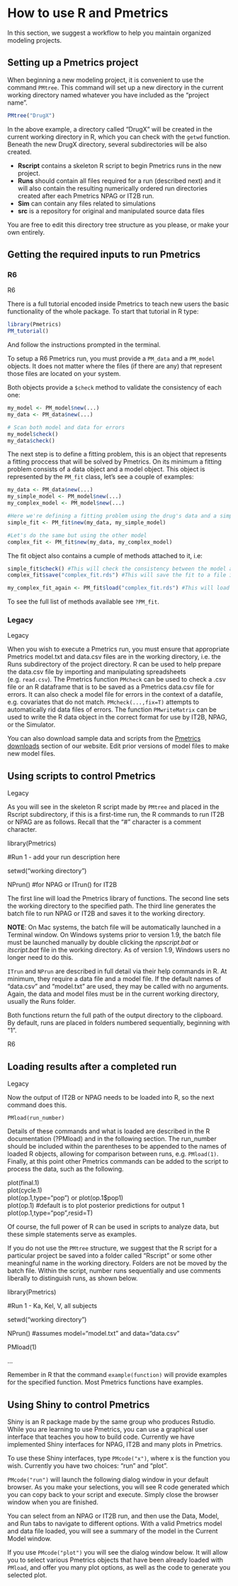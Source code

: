# How to use R and Pmetrics

In this section, we suggest a workflow to help you maintain organized
modeling projects.

## Setting up a Pmetrics project

When beginning a new modeling project, it is convenient to use the
command `PMtree`. This command will set up a new directory
in the current working directory named whatever you have included as the
"project name". 

```r
PMtree("DrugX")
```

In the above example, a directory called "DrugX" will be created
in the current working directory in R, which you can check with the `getwd` function. Beneath the new DrugX directory, several subdirectories will
be also created.

* **Rscript** contains a skeleton R script to begin Pmetrics runs in the new project.
* **Runs** should contain all files required for a run (described next) and it will also contain the resulting numerically ordered run directories created after each Pmetrics NPAG or IT2B run.
* **Sim** can contain any files related to simulations
* **src** is a repository for original and manipulated source data files

You are free to edit this directory tree structure as you please, or make your
own entirely.

## Getting the required inputs to run Pmetrics

### R6
<span class="r6">R6</span>

There is a full tutorial encoded inside Pmetrics to teach new users the basic functionality of the whole package. To start that tutorial in R type:
```r
library(Pmetrics)
PM_tutorial()
```
And follow the instructions prompted in the terminal.

To setup a R6 Pmetrics run, you must provide a `PM_data` and a `PM_model` objects.
It does not matter where the files (if there are any) that represent those files are located on your system.

Both objects provide a `$check` method to validate the consistency of each one:
```r
my_model <- PM_model$new(...)
my_data <- PM_data$new(...)

# Scan both model and data for errors
my_model$check()
my_data$check()

```

The next step is to define a fitting problem, this is an object that represents a fitting proccess that will be solved by Pmetrics. On its minimum a fitting problem consists of a data object and a model object. This object is represented by the `PM_fit` class, let's see a couple of examples:
```r
my_data <- PM_data$new(...)
my_simple_model <- PM_model$new(...)
my_complex_model <- PM_model$new(...)

#Here we're defining a fitting problem using the drug's data and a simple model:
simple_fit <- PM_fit$new(my_data, my_simple_model)

#Let's do the same but using the other model
complex_fit <- PM_fit$new(my_data, my_complex_model)
```

The fit object also contains a cumple of methods attached to it, i.e:

```r
simple_fit$check() #This will check the consistency between the model and the data
complex_fit$save("complex_fit.rds") #This will save the fit to a file in your working directory

my_complex_fit_again <- PM_fit$load("complex_fit.rds") #This will load the fit again from disk
```

To see the full list of methods available see `?PM_fit`.


### Legacy
<span class="legacy">Legacy</span>

When you wish to execute a Pmetrics run, you must ensure that
appropriate Pmetrics model.txt and data.csv files are in the working
directory, i.e. the Runs subdirectory of the project directory. R can be
used to help prepare the data.csv file by importing and manipulating
spreadsheets (e.g. `read.csv`). The Pmetrics function `PMcheck` can be
used to check a .csv file or an R dataframe that is to be saved as a
Pmetrics data.csv file for errors. It can also check a model file for
errors in the context of a datafile, e.g. covariates that do not match.
`PMcheck(...,fix=T)` attempts to automatically rid data files of errors.
The function `PMwriteMatrix` can be used to write the R data object in
the correct format for use by IT2B, NPAG, or the Simulator.

You can also download sample data and scripts from the [Pmetrics
downloads](http://lapk.org/pmetrics.php) section of our
website. Edit prior versions of model files to make new model files.

## Using scripts to control Pmetrics
<span class="legacy">Legacy</span>

As you will see in the skeleton R script made by `PMtree` and placed in
the Rscript subdirectory, if this is a first-time run, the R commands to
run IT2B or NPAG are as follows. Recall that the "\#" character is a
comment character.

library(Pmetrics)

\#Run 1 - add your run description here

setwd("working directory")

NPrun() \#for NPAG or ITrun() for IT2B

The first line will load the Pmetrics library of functions. The second
line sets the working directory to the specified path. The third line
generates the batch file to run NPAG or IT2B and saves it to the working
directory.

**NOTE**: On Mac systems, the batch file will be automatically launched
in a Terminal window. On Windows systems prior to version 1.9, the batch
file must be launched manually by double clicking the *npscript.bat* or
*itscript.bat* file in the working directory. As of version 1.9, Windows
users no longer need to do this.

`ITrun` and `NPrun` are described in full detail via their help commands in R. At minimum, they require a data file and a model file. If the default names of "data.csv" and "model.txt" are used, they may be called with no arguments. Again, the data and model files must be in the current working directory, usually the Runs folder. 

Both functions return the full path of the output directory to
the clipboard. By default, runs are placed in folders numbered
sequentially, beginning with "1".

<span class="r6">R6</span>





## Loading results after a completed run
<span class="legacy">Legacy</span>

Now the output of IT2B or NPAG needs to be loaded into R, so the next
command does this.

`PMload(run_number)`

Details of these commands and what is loaded are described in the R
documentation (?PMload) and in the following section. The run\_number
should be included within the parentheses to be appended to the names of
loaded R objects, allowing for comparison between runs, e.g. `PMload(1)`.
Finally, at this point other Pmetrics commands can be added to the
script to process the data, such as the following.

<div class="script">
plot(final.1)\
plot(cycle.1)\
plot(op.1,type="pop") or plot(op.1\$pop1)\
plot(op.1) \#default is to plot posterior predictions for output 1\
plot(op.1,type="pop",resid=T)\
</div>

Of course, the full power of R can be used in scripts to analyze data,
but these simple statements serve as examples.

If you do not use the `PMtree` structure, we suggest that the R script
for a particular project be saved into a folder called "Rscript" or some
other meaningful name in the working directory. Folders are not be moved
by the batch file. Within the script, number runs sequentially and use
comments liberally to distinguish runs, as shown below.

library(Pmetrics)

\#Run 1 - Ka, Kel, V, all subjects

setwd("working directory")

NPrun() \#assumes model="model.txt" and data="data.csv"

PMload(1)

\...

Remember in R that the command `example(function)` will provide examples
for the specified function. Most Pmetrics functions have examples.

## Using Shiny to control Pmetrics

Shiny is an R package made by the same group who produces Rstudio. While
you are learning to use Pmetrics, you can use a graphical user interface
that teaches you how to build code. Currently we have implemented Shiny
interfaces for NPAG, IT2B and many plots in Pmetrics.

To use these Shiny interfaces, type `PMcode("x")`, where x is the function
you wish. Currently you have two choices: "run" and "plot".

`PMcode("run")` will launch the following dialog window in your default
browser. As you make your selections, you will see R code generated
which you can copy back to your script and execute. Simply close the
browser window when you are finished.

You can select from an NPAG or IT2B run, and then use the Data, Model,
and Run tabs to navigate to different options. With a valid Pmetrics
model and data file loaded, you will see a summary of the model in the
Current Model window.

If you use `PMcode("plot")` you will see the dialog window below. It will
allow you to select various Pmetrics objects that have been already
loaded with `PMload`, and offer you many plot options, as well as the
code to generate you selected plot.
